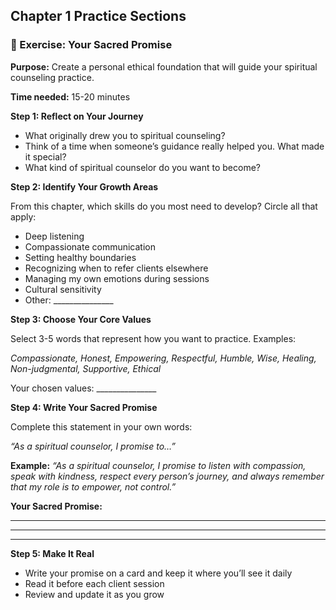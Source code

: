 ## Chapter 1 Practice Sections {.practice-header}

::: {.exercise-box}
### 🌟 Exercise: Your Sacred Promise {.exercise-title}

::: {.exercise-meta}
**Purpose:** Create a personal ethical foundation that will guide your spiritual counseling practice.

**Time needed:** 15-20 minutes
:::

::: {.exercise-content}
**Step 1: Reflect on Your Journey**

- What originally drew you to spiritual counseling?
- Think of a time when someone's guidance really helped you. What made it special?
- What kind of spiritual counselor do you want to become?

**Step 2: Identify Your Growth Areas**

From this chapter, which skills do you most need to develop? Circle all that apply:

- Deep listening
- Compassionate communication
- Setting healthy boundaries
- Recognizing when to refer clients elsewhere
- Managing my own emotions during sessions
- Cultural sensitivity
- Other: _______________

**Step 3: Choose Your Core Values**

Select 3-5 words that represent how you want to practice. Examples:

*Compassionate, Honest, Empowering, Respectful, Humble, Wise, Healing, Non-judgmental, Supportive, Ethical*

Your chosen values: _______________

**Step 4: Write Your Sacred Promise**

Complete this statement in your own words:

*"As a spiritual counselor, I promise to..."*

::: {.example-box}
**Example:** *"As a spiritual counselor, I promise to listen with compassion, speak with kindness, respect every person's journey, and always remember that my role is to empower, not control."*
:::

**Your Sacred Promise:**

::: {.writing-space}
_________________________________  
_________________________________  
_________________________________
:::

**Step 5: Make It Real**

- Write your promise on a card and keep it where you'll see it daily
- Read it before each client session
- Review and update it as you grow
:::
:::
